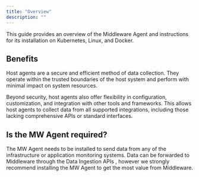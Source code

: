 ```yaml
---
title: "Overview"
description: ""
---
```


This guide provides an overview of the Middleware Agent and instructions for its installation on Kubernetes, Linux, and Docker.

## Benefits
Host agents are a secure and efficient method of data collection. They operate within the trusted boundaries of the host system and perform with minimal impact on system resources.

Beyond security, host agents also offer flexibility in configuration, customization, and integration with other tools and frameworks. This allows host agents to collect data from all supported integrations, including those lacking comprehensive APIs or standard interfaces. 

## Is the MW Agent required?
The MW Agent needs to be installed to send data from any of the infrastructure or application monitoring systems. Data can be forwarded to Middleware through the Data Ingestion APIs , however we strongly recommend installing the MW Agent to get the most value from Middleware.
